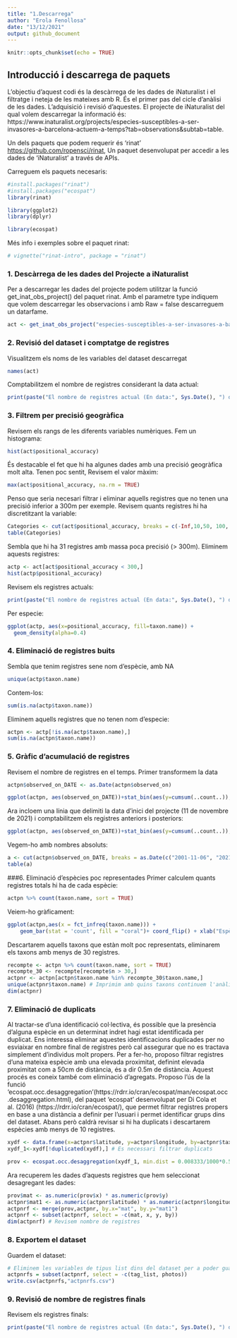---
title: "1.Descarrega"
author: "Erola Fenollosa"
date: "13/12/2021"
output: github_document
---

```{r setup, include=FALSE}
knitr::opts_chunk$set(echo = TRUE)
```

## Introducció i descarrega de paquets
L'objectiu d'aquest codi és la descàrrega de les dades de iNaturalist i el filtratge i neteja de les mateixes amb R. És el primer pas del cicle d'anàlisi de les dades. L'adquisició i revisió d'aquestes. El projecte de iNaturalist del qual volem descarregar la informació és: https://www.inaturalist.org/projects/especies-susceptibles-a-ser-invasores-a-barcelona-actuem-a-temps?tab=observations&subtab=table.

Un dels paquets que podem requerir és 'rinat' <https://github.com/ropensci/rinat>, Un paquet desenvolupat per accedir a les dades de 'iNaturalist' a través de APIs.

Carreguem els paquets necesaris:
```{r}
#install.packages("rinat")
#install.packages("ecospat")
library(rinat)

library(ggplot2)
library(dplyr)

library(ecospat)
```

Més info i exemples sobre el paquet rinat:
```{r}
# vignette("rinat-intro", package = "rinat")
```



### 1. Descàrrega de les dades del Projecte a iNaturalist
Per a descarregar les dades del projecte podem utilitzar la funció get_inat_obs_project() del paquet rinat. Amb el parametre type indiquem que volem descarregar les observacions i amb Raw = false descarreguem un datarfame.
```{r}
act <- get_inat_obs_project("especies-susceptibles-a-ser-invasores-a-barcelona-actuem-a-temps", type = "observations", raw=FALSE)
```

### 2. Revisió del dataset i comptatge de registres
Visualitzem els noms de les variables del dataset descarregat
```{r}
names(act)
```

Comptabilitzem el nombre de registres considerant la data actual:
```{r}
print(paste("El nombre de registres actual (En data:", Sys.Date(), ") del projecte és: ", dim(act)[1]))
```

### 3. Filtrem per precisió geogràfica
Revisem els rangs de les diferents variables numèriques. Fem un histograma:
```{r}
hist(act$positional_accuracy)
```

És destacable el fet que hi ha algunes dades amb una precisió geogràfica molt alta. Tenen poc sentit, Revisem el valor màxim:
```{r}
max(act$positional_accuracy, na.rm = TRUE)
```

Penso que seria necesari filtrar i eliminar aquells registres que no tenen una precisió inferior a 300m per exemple. Revisem quants registres hi ha discretitzant la variable:
```{r}
Categories <- cut(act$positional_accuracy, breaks = c(-Inf,10,50, 100, 300,Inf), labels = c("<10","10-50","50-100", "100-300", ">300"))
table(Categories)
```
 
Sembla que hi ha 31 registres amb massa poca precisió (> 300m). Eliminem aquests registres:
```{r}
actp <- act[act$positional_accuracy < 300,]
hist(actp$positional_accuracy)
```

Revisem els registres actuals:
```{r}
print(paste("El nombre de registres actual (En data:", Sys.Date(), ") del projecte és: ", dim(actp)[1]))
```

Per especie:
```{r}
ggplot(actp, aes(x=positional_accuracy, fill=taxon.name)) +
  geom_density(alpha=0.4)

```

### 4. Eliminació de registres buits
Sembla que tenim registres sene nom d'espècie, amb NA
```{r}
unique(actp$taxon.name)
```

Contem-los:
```{r}
sum(is.na(actp$taxon.name))
```

Eliminem aquells registres que no tenen nom d'especie:
```{r}
actpn <- actp[!is.na(actp$taxon.name),]
sum(is.na(actpn$taxon.name))
```


### 5. Gràfic d'acumulació de registres
Revisem el nombre de registres en el temps. Primer transformem la data
```{r}
actpn$observed_on_DATE <- as.Date(actpn$observed_on)
```


```{r}
ggplot(actpn, aes(observed_on_DATE))+stat_bin(aes(y=cumsum(..count..)),geom="line",bins=500)

```

Ara incloem una línia que delimiti la data d'inici del projecte (11 de novembre de 2021) i comptabilitzem els registres anteriors i posteriors:
```{r}
ggplot(actpn, aes(observed_on_DATE))+stat_bin(aes(y=cumsum(..count..)),geom="line",bins=500) + geom_vline(xintercept=as.Date("2021-11-06"), linetype=4)

```

Vegem-ho amb nombres absoluts:
```{r}
a <- cut(actpn$observed_on_DATE, breaks = as.Date(c("2001-11-06", "2021-11-06", "2022-11-06")), labels = c("Abans d'iniciar el projecte","Després d'iniciar el projecte"))
table(a)
```


###6. Eliminació d'espècies poc representades
Primer calculem quants registres totals hi ha de cada espècie:
```{r}
actpn %>% count(taxon.name, sort = TRUE)
```

Veiem-ho gràficament:
```{r}
ggplot(actpn,aes(x = fct_infreq(taxon.name))) + 
	geom_bar(stat = 'count', fill = "coral")+ coord_flip() + xlab("Espècie")+ ylab("Nombre de registres")
```

Descartarem aquells taxons que estàn molt poc representats, eliminarem els taxons amb menys de 30 registres. 
```{r}
recompte <- actpn %>% count(taxon.name, sort = TRUE)
recompte_30 <- recompte[recompte$n > 30,]
actpnr <- actpn[actpn$taxon.name %in% recompte_30$taxon.name,]
unique(actpnr$taxon.name) # Imprimim amb quins taxons continuem l'anàlisi i les dimensions
dim(actpnr)
```

### 7. Eliminació de duplicats
Al tractar-se d'una identificació col·lectiva, és possible que la presència d'alguna espècie en un determinat indret hagi estat identificada per duplicat. Ens interessa eliminar aquestes identificacions duplicades per no esviaixar en nombre final de registres però cal assegurar que no es tractava simplement d'individus molt propers. Per a fer-ho, proposo filtrar registres d'una mateixa espècie amb una elevada proximitat, definint elevada proximitat com a 50cm de distància, és a dir 0.5m de distància. Aquest procés es coneix també com eliminació d'agregats. Proposo l'ús de la funció 'ecospat.occ.desaggregation'(https://rdrr.io/cran/ecospat/man/ecospat.occ.desaggregation.html), del paquet 'ecospat' desenvolupat per Di Cola et al. (2016) (https://rdrr.io/cran/ecospat/), que permet filtrar registres propers en base a una distància a definir per l'usuari i permet identificar grups dins del dataset. 
Abans però caldrà revisar si hi ha duplicats i descartarem espècies amb menys de 10 registres. 

```{r}
xydf <- data.frame(x=actpnr$latitude, y=actpnr$longitude, by=actpnr$taxon.name) # creem un dataframe per a introduir a la funció. 
xydf_1<-xydf[!duplicated(xydf),] # Es necessari filtrar duplicats

prov <- ecospat.occ.desaggregation(xydf_1, min.dist = 0.008333/1000*0.5, by = 'by') # Introduim la distància que acceptarem en graus, tenint en compte que 0.008333 corresponen a 1km a l'equador. Considero com a distància minima a acceptar 0.5m.
```

Ara recuperem les dades d'aquests registres que hem seleccionat desagregant les dades:
```{r}
prov$mat <- as.numeric(prov$x) * as.numeric(prov$y)
actpnr$mat1 <- as.numeric(actpnr$latitude) * as.numeric(actpnr$longitude)
actpnrf <- merge(prov,actpnr, by.x="mat", by.y="mat1")
actpnrf <- subset(actpnrf, select = -c(mat, x, y, by))
dim(actpnrf) # Revisem nombre de registres
```


### 8. Exportem el dataset
Guardem el dataset:
```{r}
# Eliminem les variables de tipus list dins del dataset per a poder guardar-lo:
actpnrfs = subset(actpnrf, select = -c(tag_list, photos))
write.csv(actpnrfs,"actpnrfs.csv")
```

### 9. Revisió de nombre de registres finals
Revisem els registres finals:
```{r}
print(paste("El nombre de registres actual (En data:", Sys.Date(), ") del projecte és: ", dim(actpnrfs)[1]))
```




